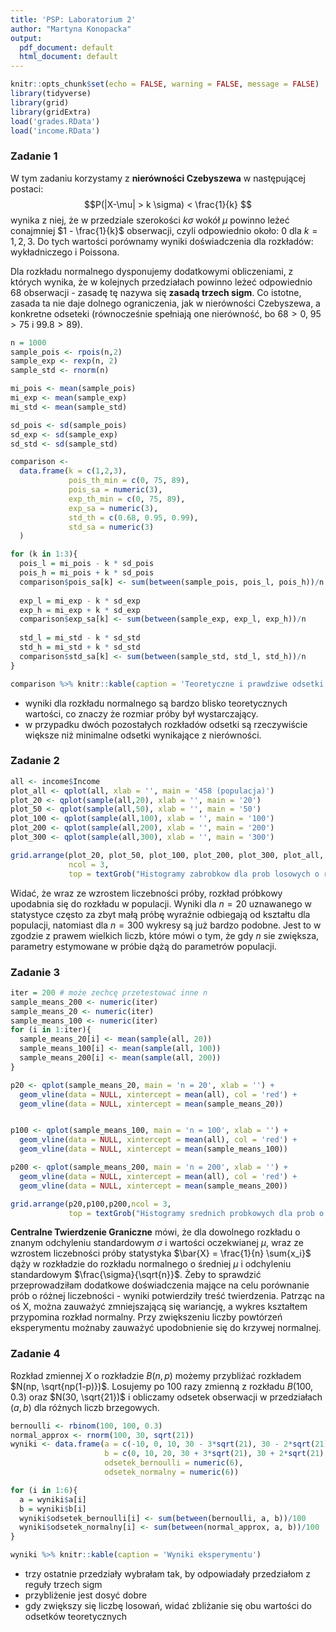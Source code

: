 ```yaml
---
title: 'PSP: Laboratorium 2'
author: "Martyna Konopacka"
output:
  pdf_document: default
  html_document: default
---
```


```r
knitr::opts_chunk$set(echo = FALSE, warning = FALSE, message = FALSE)
library(tidyverse)
library(grid)
library(gridExtra)
load('grades.RData')
load('income.RData')
```

### Zadanie 1
W tym zadaniu korzystamy z **nierówności Czebyszewa** w następującej postaci: 
$$P(|X-\mu| > k \sigma) < \frac{1}{k} $$
wynika z niej, że w przedziale szerokości $k \sigma$ wokół $\mu$ powinno leżeć conajmniej $1 - \frac{1}{k}$ obserwacji, czyli odpowiednio około: $0%, 75%, 89%$ dla $k = 1,2,3$. Do tych wartości porównamy wyniki doświadczenia dla rozkładów: wykładniczego i Poissona.

Dla rozkładu normalnego dysponujemy dodatkowymi obliczeniami, z których wynika, że w kolejnych przedziałach powinno leżeć odpowiednio $68%, 95%, 99,7%$ obserwacji - zasadę tę nazywa się **zasadą trzech sigm**. Co istotne, zasada ta nie daje dolnego ograniczenia, jak w nierówności Czebyszewa, a konkretne odseteki (równocześnie spełniają one nierówność, bo $68 > 0$, $95 > 75$ i  $99.8 > 89$). 

```r
n = 1000
sample_pois <- rpois(n,2)
sample_exp <- rexp(n, 2)
sample_std <- rnorm(n)

mi_pois <- mean(sample_pois)
mi_exp <- mean(sample_exp)
mi_std <- mean(sample_std)

sd_pois <- sd(sample_pois)
sd_exp <- sd(sample_exp) 
sd_std <- sd(sample_std)

comparison <- 
  data.frame(k = c(1,2,3),
             pois_th_min = c(0, 75, 89),
             pois_sa = numeric(3),
             exp_th_min = c(0, 75, 89),
             exp_sa = numeric(3),
             std_th = c(0.68, 0.95, 0.99),
             std_sa = numeric(3)
  )

for (k in 1:3){
  pois_l = mi_pois - k * sd_pois
  pois_h = mi_pois + k * sd_pois
  comparison$pois_sa[k] <- sum(between(sample_pois, pois_l, pois_h))/n
  
  exp_l = mi_exp - k * sd_exp
  exp_h = mi_exp + k * sd_exp
  comparison$exp_sa[k] <- sum(between(sample_exp, exp_l, exp_h))/n
  
  std_l = mi_std - k * sd_std
  std_h = mi_std + k * sd_std
  comparison$std_sa[k] <- sum(between(sample_std, std_l, std_h))/n
}

comparison %>% knitr::kable(caption = 'Teoretyczne i prawdziwe odsetki dla rozkladow')
```

* wyniki dla rozkładu normalnego są bardzo blisko teoretycznych wartości, co znaczy że rozmiar próby był wystarczający. 
* w przypadku dwóch pozostałych rozkładów odsetki są rzeczywiście większe niż minimalne odsetki wynikające z nierówności.

### Zadanie 2

```r
all <- income$Income
plot_all <- qplot(all, xlab = '', main = '458 (populacja)')
plot_20 <- qplot(sample(all,20), xlab = '', main = '20')
plot_50 <- qplot(sample(all,50), xlab = '', main = '50')
plot_100 <- qplot(sample(all,100), xlab = '', main = '100')
plot_200 <- qplot(sample(all,200), xlab = '', main = '200')
plot_300 <- qplot(sample(all,300), xlab = '', main = '300')

grid.arrange(plot_20, plot_50, plot_100, plot_200, plot_300, plot_all, 
             ncol = 3,
             top = textGrob("Histogramy zabrobkow dla prob losowych o roznej liczebnosci", gp = gpar(fontsize = 15)))
```

Widać, że wraz ze wzrostem liczebności próby, rozkład próbkowy upodabnia się do rozkładu w populacji. Wyniki dla $n = 20$ uznawanego w statystyce często za zbyt małą próbę wyraźnie odbiegają od kształtu dla populacji, natomiast dla $n = 300$ wykresy są już bardzo podobne.
Jest to w zgodzie z prawem wielkich liczb, które mówi o tym, że gdy $n$ sie zwiększa, parametry estymowane w próbie dążą do parametrów populacji.

### Zadanie 3
```r
iter = 200 # może zechcę przetestować inne n
sample_means_200 <- numeric(iter)
sample_means_20 <- numeric(iter)
sample_means_100 <- numeric(iter)
for (i in 1:iter){
  sample_means_20[i] <- mean(sample(all, 20))
  sample_means_100[i] <- mean(sample(all, 100))
  sample_means_200[i] <- mean(sample(all, 200))
}

p20 <- qplot(sample_means_20, main = 'n = 20', xlab = '') +
  geom_vline(data = NULL, xintercept = mean(all), col = 'red') +
  geom_vline(data = NULL, xintercept = mean(sample_means_20))


p100 <- qplot(sample_means_100, main = 'n = 100', xlab = '') +
  geom_vline(data = NULL, xintercept = mean(all), col = 'red') +
  geom_vline(data = NULL, xintercept = mean(sample_means_100))

p200 <- qplot(sample_means_200, main = 'n = 200', xlab = '') +
  geom_vline(data = NULL, xintercept = mean(all), col = 'red') +
  geom_vline(data = NULL, xintercept = mean(sample_means_200))

grid.arrange(p20,p100,p200,ncol = 3,
             top = textGrob("Histogramy srednich probkowych dla prob o roznej liczebnosci", gp = gpar(fontsize = 15)))


```

**Centralne Twierdzenie Graniczne** mówi, że dla dowolnego rozkładu o znanym odchyleniu standardowym  $\sigma$ i wartości oczekwianej $\mu$, wraz ze wzrostem liczebności próby statystyka $\bar{X} = \frac{1}{n} \sum{x_i}$ dąży w rozkładzie do rozkładu normalnego o średniej $\mu$ i odchyleniu standardowym $\frac{\sigma}{\sqrt{n}}$. Żeby to sprawdzić przeprowadziłam dodatkowe doświadczenia mające na celu porównanie prób o różnej liczebności - wyniki potwierdziły treść twierdzenia. Patrząc na oś X, można zauważyć zmniejszającą się wariancję, a wykres kształtem przypomina rozkład normalny. Przy zwiększeniu liczby powtórzeń eksperymentu możnaby zauważyć upodobnienie się do krzywej normalnej.

### Zadanie 4
Rozkład zmiennej $X$ o rozkładzie $B(n,p)$ możemy przybliżać rozkładem $N(np, \sqrt{np(1-p)})$. Losujemy po 100 razy zmienną z rozkładu $B(100, 0.3)$ oraz $N(30, \sqrt{21})$ i obliczamy odsetek obserwacji w przedziałach $(a,b)$ dla różnych liczb brzegowych.

```r
bernoulli <- rbinom(100, 100, 0.3)
normal_approx <- rnorm(100, 30, sqrt(21)) 
wyniki <- data.frame(a = c(-10, 0, 10, 30 - 3*sqrt(21), 30 - 2*sqrt(21), 30 - sqrt(21)),
                     b = c(0, 10, 20, 30 + 3*sqrt(21), 30 + 2*sqrt(21), 30 + sqrt(21)),
                     odsetek_bernoulli = numeric(6),
                     odsetek_normalny = numeric(6))

for (i in 1:6){
  a = wyniki$a[i]
  b = wyniki$b[i]
  wyniki$odsetek_bernoulli[i] <- sum(between(bernoulli, a, b))/100
  wyniki$odsetek_normalny[i] <- sum(between(normal_approx, a, b))/100
}

wyniki %>% knitr::kable(caption = 'Wyniki eksperymentu')
```

* trzy ostatnie przedziały wybrałam tak, by odpowiadały przedziałom z reguły trzech sigm
* przybliżenie jest dosyć dobre
* gdy zwiększy się liczbę losowań, widać zbliżanie się obu wartości do odsetków teoretycznych
